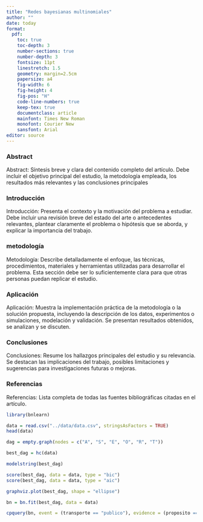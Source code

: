 ```yaml
---
title: "Redes bayesianas multinomiales"
author: ""
date: today
format:
  pdf:
    toc: true
    toc-depth: 3
    number-sections: true
    number-depth: 3
    fontsize: 11pt
    linestretch: 1.5
    geometry: margin=2.5cm
    papersize: a4
    fig-width: 6
    fig-height: 4
    fig-pos: "H"
    code-line-numbers: true
    keep-tex: true
    documentclass: article
    mainfont: Times New Roman
    monofont: Courier New
    sansfont: Arial
editor: source
---
```


### Abstract
Abstract: Síntesis breve y clara del contenido completo del artículo. Debe incluir el objetivo principal del estudio, la metodología empleada, los resultados más relevantes y las conclusiones principales

### Introducción
Introducción: Presenta el contexto y la motivación del problema a estudiar. Debe incluir una revisión breve del estado del arte o antecedentes relevantes, plantear claramente el problema o hipótesis que se aborda, y explicar la importancia del trabajo.

### metodología
Metodología: Describe detalladamente el enfoque, las técnicas, procedimientos, materiales y herramientas utilizadas para desarrollar el problema. Esta sección debe ser lo suficientemente clara para que otras personas puedan replicar el estudio.

### Aplicación
Aplicación: Muestra la implementación práctica de la metodología o la solución propuesta, incluyendo la descripción de los datos, experimentos o simulaciones, modelación y validación. Se presentan resultados obtenidos, se analizan y se discuten.

### Conclusiones
Conclusiones: Resume los hallazgos principales del estudio y su relevancia. Se destacan las implicaciones del trabajo, posibles limitaciones y sugerencias para investigaciones futuras o mejoras.

### Referencias
Referencias: Lista completa de todas las fuentes bibliográficas citadas en el artículo.

```r
library(bnlearn)

data = read.csv("../data/data.csv", stringsAsFactors = TRUE)
head(data)
```

```r
dag = empty.graph(nodes = c("A", "S", "E", "O", "R", "T"))
```

```r
best_dag = hc(data)
```

```r
modelstring(best_dag)
```

```r
score(best_dag, data = data, type = "bic")
score(best_dag, data = data, type = "aic")
```

```r
graphviz.plot(best_dag, shape = "ellipse")
```

```r
bn = bn.fit(best_dag, data = data)
```

```r
cpquery(bn, event = (transporte == "publico"), evidence = (proposito == "trabajo" & sexo == "hombre"), n = 10^6)
```








